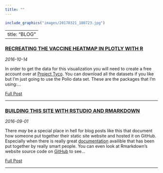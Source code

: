 ```yaml
---
title: ""
---
```


```r
include_graphics("images/20170321_180723.jpg")
```
---
title: "BLOG" 
---

<!---
entries will follow this format:
<article>
<h3><a href=""> </a></h3>
<div class="summary">
<span><i class="fa fa-calendar"></i> _date_</span>
<p> ...</p>
<a class="btn btn-outline-primary btn-sm" href="">Full Post</a>
</div>
</article>
--->

<article>
<h3><a href="blog-vaccine-heatmap.html">RECREATING THE VACCINE HEATMAP IN PLOTLY WITH R</a></h3>
<div class="summary">
<span><i class="fa fa-calendar"></i> _2016-10-14_</span>
<p>In order to get the data for this visualization you will need to create a free account over at [Project Tyco](www.website.com).  You can download all the datasets if you like but I'm just going to use the Polio data set.  These are the packages that I'm using:...</p>
<a class="btn btn-outline-primary btn-sm" href="">Full Post</a>
</div>
</article>

<hr>

<article>
<h3><a href="blog-building-site-with-rmarkdown.html">BUILDING THIS SITE WITH RSTUDIO AND RMARKDOWN</a></h3>
<div class="summary">
<span><i class="fa fa-calendar"></i> _2016-09-01_</span>
<p>There _may_ be a special place in hell for blog posts like this that document how someone put together their static site website and hosted it on GitHub.  Especially when there is really great [documentation](rmarkdown.rstudio.com/rmarkdown_websites.html) availible that has been put together by really smart people.  You can even look at Rmarkdown's website source code on [GitHub](https://github.com/rstudio/rmarkdown/tree/gh-pages) to see...</p>
<a class="btn btn-outline-primary btn-sm" href="">Full Post</a>
</div>
</article>

<hr>